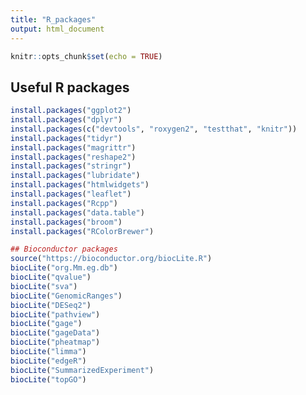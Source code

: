 ```yaml
---
title: "R_packages"
output: html_document
---
```


```r
knitr::opts_chunk$set(echo = TRUE)
```

## Useful R packages

```r
install.packages("ggplot2")
install.packages("dplyr")
install.packages(c("devtools", "roxygen2", "testthat", "knitr"))
install.packages("tidyr")
install.packages("magrittr")
install.packages("reshape2")
install.packages("stringr")
install.packages("lubridate")
install.packages("htmlwidgets")
install.packages("leaflet")
install.packages("Rcpp")
install.packages("data.table")
install.packages("broom")
install.packages("RColorBrewer")

## Bioconductor packages
source("https://bioconductor.org/biocLite.R")
biocLite("org.Mm.eg.db")
biocLite("qvalue")
biocLite("sva")
biocLite("GenomicRanges")
biocLite("DESeq2")
biocLite("pathview")
biocLite("gage")
biocLite("gageData")
biocLite("pheatmap")
biocLite("limma")
biocLite("edgeR")
biocLite("SummarizedExperiment")
biocLite("topGO")
```

